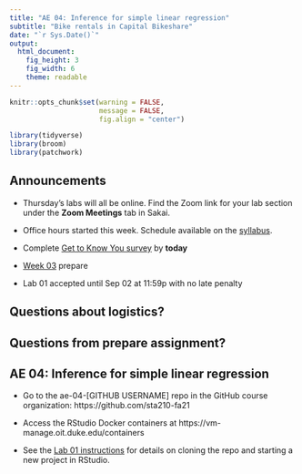 ```yaml
---
title: "AE 04: Inference for simple linear regression"
subtitle: "Bike rentals in Capital Bikeshare"
date: "`r Sys.Date()`"
output: 
  html_document: 
    fig_height: 3
    fig_width: 6
    theme: readable
---
```


```r
knitr::opts_chunk$set(warning = FALSE, 
                      message = FALSE, 
                      fig.align = "center")
```

```r
library(tidyverse)
library(broom)
library(patchwork)
```

## Announcements

- Thursday's labs will all be online. Find the Zoom link for your lab section under the  **Zoom Meetings** tab in Sakai. 
- Office hours started this week. Schedule available on the [syllabus](https://sta210-fa21.netlify.app/syllabus/).

- Complete [Get to Know You survey](https://duke.qualtrics.com/jfe/form/SV_eyUiuqZKsJaqHWK) by **today**

- [Week 03](https://sta210-fa21.netlify.app/prepare/week-03.html) prepare

- Lab 01 accepted until Sep 02 at 11:59p with no late penalty

## Questions about logistics? 

## Questions from prepare assignment?

##  AE 04: Inference for simple linear regression

- Go to the ae-04-[GITHUB USERNAME] repo in the GitHub course organization: https://github.com/sta210-fa21

- Access the RStudio Docker containers at https://vm-manage.oit.duke.edu/containers

- See the [Lab 01 instructions](https://sta210-fa21.netlify.app/labs/lab-01-ikea.html) for details on cloning the repo and starting a new project in RStudio.

